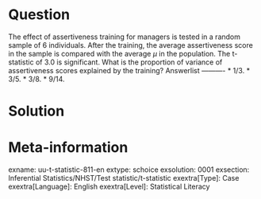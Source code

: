 Question
========
  
The effect of assertiveness training for managers is tested in a random sample of 6 individuals. After the training, the average assertiveness score in the sample is compared with the average $\mu$ in the population. The t-statistic of 3.0 is significant. What is the proportion of variance of assertiveness scores explained by the training? 
Answerlist
----------
* 1/3.
* 3/5.
* 3/8.
* 9/14. 


Solution
========

Meta-information
================
exname: uu-t-statistic-811-en
extype: schoice
exsolution: 0001
exsection: Inferential Statistics/NHST/Test statistic/t-statistic
exextra[Type]: Case
exextra[Language]: English
exextra[Level]: Statistical Literacy
